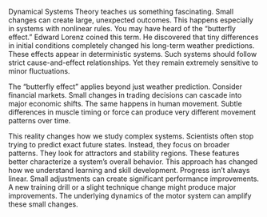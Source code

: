 Dynamical Systems Theory teaches us something fascinating. Small changes can create large, unexpected outcomes. This happens especially in systems with nonlinear rules. You may have heard of the "butterfly effect." Edward Lorenz coined this term. He discovered that tiny differences in initial conditions completely changed his long-term weather predictions. These effects appear in deterministic systems. Such systems should follow strict cause-and-effect relationships. Yet they remain extremely sensitive to minor fluctuations.

The "butterfly effect" applies beyond just weather prediction. Consider financial markets. Small changes in trading decisions can cascade into major economic shifts. The same happens in human movement. Subtle differences in muscle timing or force can produce very different movement patterns over time.

This reality changes how we study complex systems. Scientists often stop trying to predict exact future states. Instead, they focus on broader patterns. They look for attractors and stability regions. These features better characterize a system's overall behavior. This approach has changed how we understand learning and skill development. Progress isn't always linear. Small adjustments can create significant performance improvements. A new training drill or a slight technique change might produce major improvements. The underlying dynamics of the motor system can amplify these small changes.